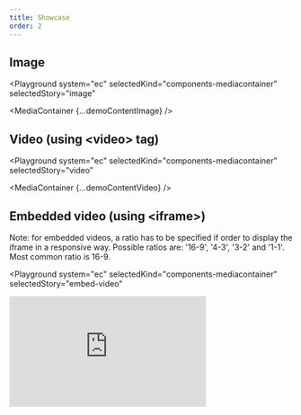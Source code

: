 ```yaml
---
title: Showcase
order: 2
---
```




## Image

<Playground
  system="ec"
  selectedKind="components-mediacontainer"
  selectedStory="image"
>
  <MediaContainer {...demoContentImage} />
</Playground>

## Video (using &lt;video&gt; tag)

<Playground
  system="ec"
  selectedKind="components-mediacontainer"
  selectedStory="video"
>
  <MediaContainer {...demoContentVideo} />
</Playground>

## Embedded video (using &lt;iframe&gt;)

Note: for embedded videos, a ratio has to be specified if order to display the iframe in a responsive way.
Possible ratios are: '16-9', '4-3', '3-2' and '1-1'. Most common ratio is 16-9.

<Playground
  system="ec"
  selectedKind="components-mediacontainer"
  selectedStory="embed-video"
>
  <MediaContainer description={demoContentVideo.description}>
    <iframe
      title="New digital strategy"
      width="350"
      height="197"
      src="https://www.youtube.com/embed/fgi-GSCB6ho"
      frameBorder="0"
      allow="accelerometer; autoplay; encrypted-media; gyroscope; picture-in-picture"
      allowFullScreen
    />
  </MediaContainer>
</Playground>
